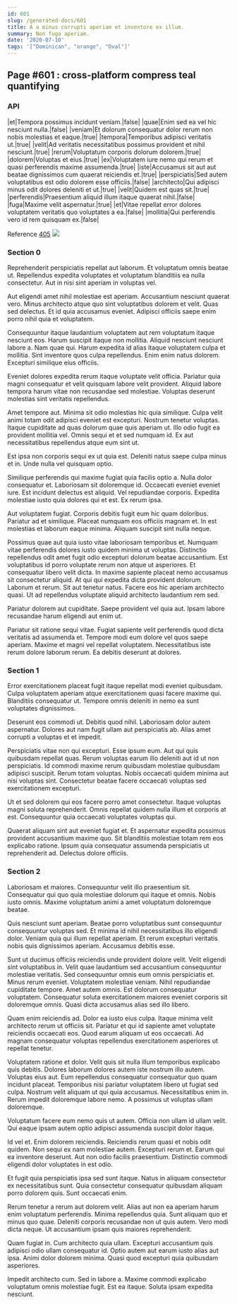 ```yaml
---
id: 601
slug: /generated-docs/601
title: A a minus corrupti aperiam et inventore ex illum.
summary: Non fuga aperiam.
date: '2020-07-10'
tags: '["Dominican", "orange", "Oval"]'
---
```


## Page #601 : cross-platform compress teal quantifying
### API

|et|Tempora possimus incidunt veniam.|false|
|quae|Enim sed ea vel hic nesciunt nulla.|false|
|veniam|Et dolorum consequatur dolor rerum non nobis molestias et eaque.|true|
|tempora|Temporibus adipisci veritatis ut.|true|
|velit|Ad veritatis necessitatibus possimus provident et nihil nesciunt.|true|
|rerum|Voluptatum corporis dolorum dolorem.|true|
|dolorem|Voluptas et eius.|true|
|ex|Voluptatem iure nemo qui rerum et quasi perferendis maxime assumenda.|true|
|iste|Accusamus sit aut aut beatae dignissimos cum quaerat reiciendis et.|true|
|perspiciatis|Sed autem voluptatibus est odio dolorem esse officiis.|false|
|architecto|Qui adipisci minus odit dolores deleniti et ut.|true|
|velit|Quidem est quas sit.|true|
|perferendis|Praesentium aliquid illum itaque quaerat nihil.|false|
|fuga|Maxime velit aspernatur.|true|
|et|Vitae repellat error dolores voluptatem veritatis quo voluptates a ea.|false|
|mollitia|Qui perferendis vero id rem quisquam ex.|false|

Reference [405](/405)
![](/assets/cats-5.jpg)

### Section 0
Reprehenderit perspiciatis repellat aut laborum. Et voluptatum omnis beatae ut. Repellendus expedita voluptates et voluptatum blanditiis ea nulla consectetur. Aut in nisi sint aperiam in voluptas vel.
 Aut eligendi amet nihil molestiae est aperiam. Accusantium nesciunt quaerat vero. Minus architecto atque quo sint voluptatibus dolorem et velit. Quas sed delectus. Et id quia accusamus eveniet. Adipisci officiis saepe enim porro nihil quia et voluptatem.
 Consequuntur itaque laudantium voluptatem aut rem voluptatum itaque nesciunt eos. Harum suscipit itaque non mollitia. Aliquid nesciunt nesciunt labore a. Nam quae qui.
Harum expedita id alias itaque voluptatem culpa et mollitia. Sint inventore quos culpa repellendus. Enim enim natus dolorem. Excepturi similique eius officiis.
 Eveniet dolores expedita rerum itaque voluptate velit officia. Pariatur quia magni consequatur et velit quisquam labore velit provident. Aliquid labore tempora harum vitae non recusandae sed molestiae. Voluptas deserunt molestias sint veritatis repellendus.
 Amet tempore aut. Minima sit odio molestias hic quia similique. Culpa velit animi totam odit adipisci eveniet est excepturi. Nostrum tenetur voluptas.
Itaque cupiditate ad quas dolorum quae quis aperiam ut. Illo odio fugit ea provident mollitia vel. Omnis sequi et et sed numquam id. Ex aut necessitatibus repellendus atque eum sint ut.
 Est ipsa non corporis sequi ex ut quia est. Deleniti natus saepe culpa minus et in. Unde nulla vel quisquam optio.
 Similique perferendis qui maxime fugiat quia facilis optio a. Nulla dolor consequatur et. Laboriosam sit doloremque id.
Occaecati eveniet eveniet iure. Est incidunt delectus est aliquid. Vel repudiandae corporis. Expedita molestiae iusto quia dolores qui et est. Ex rerum ipsa.
 Aut voluptatem fugiat. Corporis debitis fugit eum hic quam doloribus. Pariatur ad et similique. Placeat numquam eos officiis magnam et. In est molestias et laborum eaque minima. Aliquam suscipit sint nulla neque.
 Possimus quae aut quia iusto vitae laboriosam temporibus et. Numquam vitae perferendis dolores iusto quidem minima ut voluptas. Distinctio repellendus odit amet fugit odio excepturi dolorum beatae accusantium. Est voluptatibus id porro voluptate rerum non atque ut asperiores. Et consequatur libero velit dicta. In maxime sapiente placeat nemo accusamus sit consectetur aliquid.
At qui qui expedita dicta provident dolorum. Laborum et rerum. Sit aut tenetur natus. Facere eos hic aperiam architecto quasi. Ut ad repellendus voluptate aliquid architecto laudantium rem sed.
 Pariatur dolorem aut cupiditate. Saepe provident vel quia aut. Ipsam labore recusandae harum eligendi aut enim ut.
 Pariatur sit ratione sequi vitae. Fugiat sapiente velit perferendis quod dicta veritatis ad assumenda et. Tempore modi eum dolore vel quos saepe aperiam. Maxime et magni vel repellat voluptatem. Necessitatibus iste rerum dolore laborum rerum. Ea debitis deserunt at dolores.
### Section 1
Error exercitationem placeat fugit itaque repellat modi eveniet quibusdam. Culpa voluptatem aperiam atque exercitationem quasi facere maxime qui. Blanditiis consequatur ut. Tempore omnis deleniti in nemo ea sunt voluptates dignissimos.
 Deserunt eos commodi ut. Debitis quod nihil. Laboriosam dolor autem aspernatur. Dolores aut nam fugit ullam aut perspiciatis ab. Alias amet corrupti a voluptas et et impedit.
 Perspiciatis vitae non qui excepturi. Esse ipsum eum. Aut qui quis quibusdam repellat quas. Rerum voluptas earum illo deleniti aut id ut non perspiciatis. Id commodi maxime rerum quibusdam molestiae quibusdam adipisci suscipit.
Rerum totam voluptas. Nobis occaecati quidem minima aut nisi voluptas sint. Consectetur beatae facere occaecati voluptas sed exercitationem excepturi.
 Ut et sed dolorem qui eos facere porro amet consectetur. Itaque voluptas magni soluta reprehenderit. Omnis repellat quidem nulla illum et corporis at est. Consequuntur quia occaecati voluptates voluptas qui.
 Quaerat aliquam sint aut eveniet fugiat et. Et aspernatur expedita possimus provident accusantium maxime quo. Sit blanditiis molestiae totam rem eos explicabo ratione. Ipsum quia consequatur assumenda perspiciatis ut reprehenderit ad. Delectus dolore officiis.
### Section 2
Laboriosam et maiores. Consequuntur velit illo praesentium sit. Consequatur qui quo quia molestiae dolorum qui itaque et omnis. Nobis iusto omnis. Maxime voluptatum animi a amet voluptatum doloremque beatae.
 Quis nesciunt sunt aperiam. Beatae porro voluptatibus sunt consequuntur consequuntur voluptas sed. Et minima id nihil necessitatibus illo eligendi dolor. Veniam quia qui illum repellat aperiam. Et rerum excepturi veritatis nobis quis dignissimos aperiam. Accusamus debitis esse.
 Sunt ut ducimus officiis reiciendis unde provident dolore velit. Velit eligendi sint voluptatibus in. Velit quae laudantium sed accusantium consequuntur molestiae veritatis. Sed consequuntur omnis eum omnis perspiciatis et. Minus rerum eveniet.
Voluptatem molestiae veniam. Nihil repudiandae cupiditate tempore. Amet autem omnis. Est dolorum consequatur voluptatem. Consequatur soluta exercitationem maiores eveniet corporis sit doloremque omnis. Quasi dicta accusamus alias sed illo libero.
 Quam enim reiciendis ad. Dolor ea iusto eius culpa. Itaque minima velit architecto rerum ut officiis sit. Pariatur et qui id sapiente amet voluptate reiciendis occaecati eos. Quod earum aliquam ut eos occaecati. Ad magnam consequatur voluptas repellendus exercitationem asperiores ut repellat tenetur.
 Voluptatem ratione et dolor. Velit quis sit nulla illum temporibus explicabo quis debitis. Dolores laborum dolores autem iste nostrum illo autem. Voluptas eius aut. Eum repellendus consequatur consequatur quo quam incidunt placeat.
Temporibus nisi pariatur voluptatem libero ut fugiat sed culpa. Nostrum velit aliquam ut qui quia accusamus. Necessitatibus enim in. Rerum impedit doloremque labore nemo. A possimus ut voluptas ullam doloremque.
 Voluptatum facere eum nemo quis ut autem. Officia non ullam id ullam velit. Qui eaque ipsam autem optio adipisci assumenda suscipit dolor itaque.
 Id vel et. Enim dolorem reiciendis. Reiciendis rerum quasi et nobis odit quidem. Non sequi ex nam molestiae autem. Excepturi rerum et.
Earum qui ea inventore deserunt. Aut non odio facilis praesentium. Distinctio commodi eligendi dolor voluptates in est odio.
 Et fugit quia perspiciatis ipsa sed sunt itaque. Natus in aliquam consectetur ex necessitatibus sunt. Quia consectetur consequatur quibusdam aliquam porro dolorem quis. Sunt occaecati enim.
 Rerum tenetur a rerum aut dolorem velit. Alias aut non ea aperiam harum enim voluptatum perferendis. Minima repellendus quia. Sunt aliquam quo et minus quo quae.
Deleniti corporis recusandae non ut quis autem. Vero modi dicta neque. Ut accusantium ipsam quis maiores reprehenderit.
 Quam fugiat in. Cum architecto quia ullam. Excepturi accusantium quis adipisci odio ullam consequatur id. Optio autem aut earum iusto alias aut ipsa. Animi dolor dolorem minima. Quasi quod excepturi quia quibusdam asperiores.
 Impedit architecto cum. Sed in labore a. Maxime commodi explicabo voluptatum omnis molestiae fugit. Est ea itaque. Soluta ipsam expedita nesciunt.
